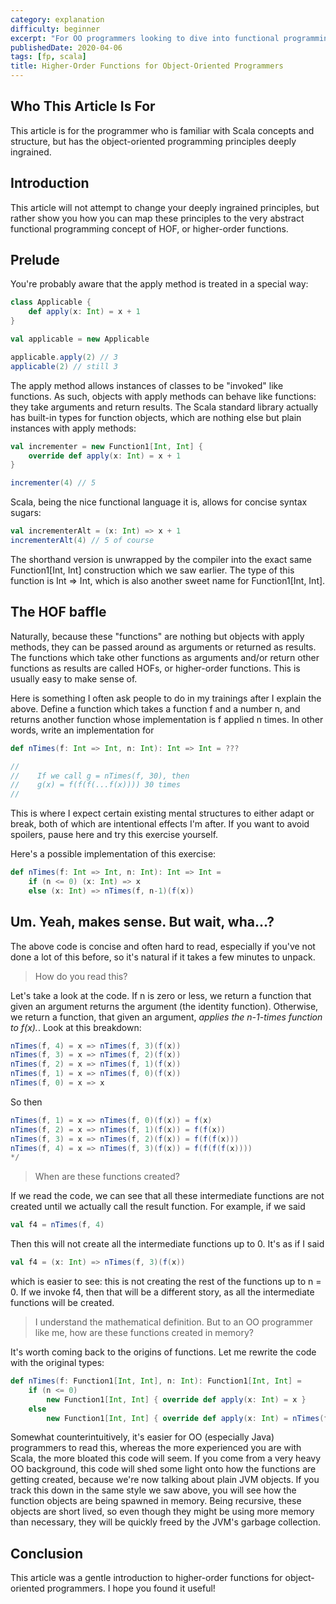 ```yaml
---
category: explanation
difficulty: beginner
excerpt: "For OO programmers looking to dive into functional programming in Scala: a gentle introduction to functions working with other functions"
publishedDate: 2020-04-06
tags: [fp, scala]
title: Higher-Order Functions for Object-Oriented Programmers
---
```


## Who This Article Is For

This article is for the programmer who is familiar with Scala concepts and structure, but has the object-oriented programming principles deeply ingrained.

## Introduction

This article will not attempt to change your deeply ingrained principles, but rather show you how you can map these principles to the very abstract functional programming concept of HOF, or higher-order functions.

## Prelude

You're probably aware that the apply method is treated in a special way:

```scala
class Applicable {
    def apply(x: Int) = x + 1
}

val applicable = new Applicable

applicable.apply(2) // 3
applicable(2) // still 3
```

The apply method allows instances of classes to be "invoked" like functions. As such, objects with apply methods can behave like functions: they take arguments and return results. The Scala standard library actually has built-in types for function objects, which are nothing else but plain instances with apply methods:

```scala
val incrementer = new Function1[Int, Int] {
    override def apply(x: Int) = x + 1
}

incrementer(4) // 5
```

Scala, being the nice functional language it is, allows for concise syntax sugars:

```scala
val incrementerAlt = (x: Int) => x + 1
incrementerAlt(4) // 5 of course
```

The shorthand version is unwrapped by the compiler into the exact same Function1[Int, Int] construction which we saw earlier. The type of this function is Int => Int, which is also another sweet name for Function1[Int, Int].

## The HOF baffle

Naturally, because these "functions" are nothing but objects with apply methods, they can be passed around as arguments or returned as results. The functions which take other functions as arguments and/or return other functions as results are called HOFs, or higher-order functions. This is usually easy to make sense of.

Here is something I often ask people to do in my trainings after I explain the above. Define a function which takes a function f and a number n, and returns another function whose implementation is f applied n times. In other words, write an implementation for

```scala
def nTimes(f: Int => Int, n: Int): Int => Int = ???

//
//    If we call g = nTimes(f, 30), then
//    g(x) = f(f(f(...f(x)))) 30 times
//
```

This is where I expect certain existing mental structures to either adapt or break, both of which are intentional effects I'm after. If you want to avoid spoilers, pause here and try this exercise yourself.

Here's a possible implementation of this exercise:

```scala
def nTimes(f: Int => Int, n: Int): Int => Int =
    if (n <= 0) (x: Int) => x
    else (x: Int) => nTimes(f, n-1)(f(x))
```

## Um. Yeah, makes sense. But wait, wha...?

The above code is concise and often hard to read, especially if you've not done a lot of this before, so it's natural if it takes a few minutes to unpack.

> How do you read this?

Let's take a look at the code. If n is zero or less, we return a function that given an argument returns the argument (the identity function). Otherwise, we return a function, that given an argument, _applies the n-1-times function to f(x)._. Look at this breakdown:

```scala
nTimes(f, 4) = x => nTimes(f, 3)(f(x))
nTimes(f, 3) = x => nTimes(f, 2)(f(x))
nTimes(f, 2) = x => nTimes(f, 1)(f(x))
nTimes(f, 1) = x => nTimes(f, 0)(f(x))
nTimes(f, 0) = x => x
```

So then

```scala
nTimes(f, 1) = x => nTimes(f, 0)(f(x)) = f(x)
nTimes(f, 2) = x => nTimes(f, 1)(f(x)) = f(f(x))
nTimes(f, 3) = x => nTimes(f, 2)(f(x)) = f(f(f(x)))
nTimes(f, 4) = x => nTimes(f, 3)(f(x)) = f(f(f(f(x))))
*/
```

> When are these functions created?

If we read the code, we can see that all these intermediate functions are not created until we actually call the result function. For example, if we said

```scala
val f4 = nTimes(f, 4)
```

Then this will not create all the intermediate functions up to 0. It's as if I said

```scala
val f4 = (x: Int) => nTimes(f, 3)(f(x))
```

which is easier to see: this is not creating the rest of the functions up to n = 0. If we invoke f4, then that will be a different story, as all the intermediate functions will be created.

> I understand the mathematical definition. But to an OO programmer like me, how are these functions created in memory?

It's worth coming back to the origins of functions. Let me rewrite the code with the original types:

```scala
def nTimes(f: Function1[Int, Int], n: Int): Function1[Int, Int] =
    if (n <= 0)
        new Function1[Int, Int] { override def apply(x: Int) = x }
    else
        new Function1[Int, Int] { override def apply(x: Int) = nTimes(f, n-1).apply(f(x)) }
```

Somewhat counterintuitively, it's easier for OO (especially Java) programmers to read this, whereas the more experienced you are with Scala, the more bloated this code will seem. If you come from a very heavy OO background, this code will shed some light onto how the functions are getting created, because we're now talking about plain JVM objects. If you track this down in the same style we saw above, you will see how the function objects are being spawned in memory. Being recursive, these objects are short lived, so even though they might be using more memory than necessary, they will be quickly freed by the JVM's garbage collection.

## Conclusion

This article was a gentle introduction to higher-order functions for object-oriented programmers. I hope you found it useful!
